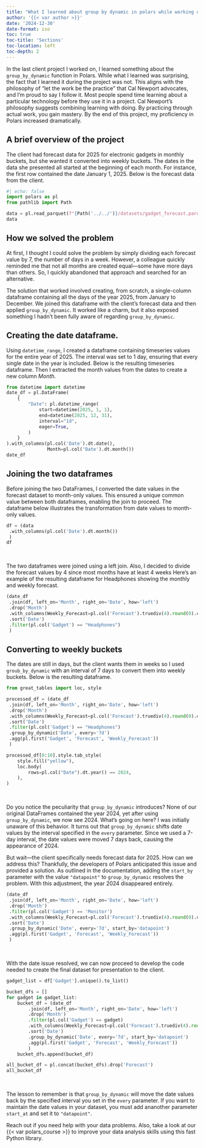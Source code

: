---
title: "What I learned about group by dynamic in polars while working on a client's project"
author: '{{< var author >}}'
date: '2024-12-30'
date-format: iso
toc: true
toc-title: 'Sections'
toc-location: left
toc-depth: 2
---

In the last client project I worked on, I learned something about the `group_by_dynamic` function in Polars. While what I learned was surprising, the fact that I learned it during the project was not. This aligns with the philosophy of "let the work be the practice" that Cal Newport advocates, and I’m proud to say I follow it. Most people spend time learning about a particular technology before they use it in a project. Cal Newport’s philosophy suggests combining learning with doing. By practicing through actual work, you gain mastery. By the end of this project, my proficiency in Polars increased dramatically.

## A brief overview of the project

The client had forecast data for 2025 for electronic gadgets in monthly buckets, but she wanted it converted into weekly buckets. The dates in the data she presented all started at the beginning of each month. For instance, the first row contained the date January 1, 2025. Below is the forecast data from the client.

```{python}
#| echo: false
import polars as pl
from pathlib import Path

data = pl.read_parquet(f"{Path('../../')}/datasets/gadget_forecast.parquet")
data
```

## How we solved the problem

At first, I thought I could solve the problem by simply dividing each forecast value by 7, the number of days in a week. However, a colleague quickly reminded me that not all months are created equal—some have more days than others. So, I quickly abandoned that approach and searched for an alternative.

The solution that worked involved creating, from scratch, a single-column dataframe containing all the days of the year 2025, from January to December. We joined this dataframe with the client’s forecast data and then applied `group_by_dynamic`. It worked like a charm, but it also exposed something I hadn’t been fully aware of regarding `group_by_dynamic`.

## Creating the date dataframe.

Using `datetime_range`, I created a dataframe containing timeseries values for the entire year of 2025. The interval was set to 1 day, ensuring that every single date in the year is included. Below is the resulting timeseries dataframe. Then I extracted the month values from the dates to create a new column *Month*.

```{python}
from datetime import datetime
date_df = pl.DataFrame(
    {
        "Date": pl.datetime_range(
            start=datetime(2025, 1, 1),
            end=datetime(2025, 12, 31),
            interval="1d",
            eager=True,
        )
    }
).with_columns(pl.col('Date').dt.date(),
               Month=pl.col('Date').dt.month())
date_df
```

## Joining the two dataframes

Before joining the two DataFrames, I converted the date values in the forecast dataset to month-only values. This ensured a unique common value between both dataframes, enabling the join to proceed. The dataframe below illustrates the transformation from date values to month-only values.

```{python}
df = (data
 .with_columns(pl.col('Date').dt.month())
 )
df
```

<br>

The two dataframes were joined using a left join. Also, I decided to divide the forecast values by 4 since most months have at least 4 weeks Here's an example of the resulting dataframe for Headphones showing the monthly and weekly forecast.

```{python}
(date_df
 .join(df, left_on='Month', right_on='Date', how='left')
 .drop('Month')
 .with_columns(Weekly_Forecast=pl.col('Forecast').truediv(4).round(0).cast(pl.Int16))
 .sort('Date')
 .filter(pl.col('Gadget') == "Headphones")
 )
```

## Converting to weekly buckets

The dates are still in days, but the client wants them in weeks so I used `groub_by_dynamic` with an interval of 7 days to convert them into weekly buckets. Below is the resulting dataframe.

```{python}
from great_tables import loc, style

processed_df = (date_df
 .join(df, left_on='Month', right_on='Date', how='left')
 .drop('Month')
 .with_columns(Weekly_Forecast=pl.col('Forecast').truediv(4).round(0).cast(pl.Int16))
 .sort('Date')
 .filter(pl.col('Gadget') == "Headphones")
 .group_by_dynamic('Date', every='7d')
 .agg(pl.first('Gadget', 'Forecast', 'Weekly_Forecast'))
 )

processed_df[0:10].style.tab_style(
    style.fill("yellow"),
    loc.body(
        rows=pl.col("Date").dt.year() == 2024,
    ),
)
```

<br>

Do you notice the peculiarity that `group_by_dynamic` introduces? None of our original DataFrames contained the year 2024, yet after using `group_by_dynamic`, we now see 2024. What’s going on here? I was initially unaware of this behavior. It turns out that `group_by_dynamic` shifts date values by the interval specified in the `every` parameter. Since we used a 7-day interval, the date values were moved 7 days back, causing the appearance of 2024.

But wait—the client specifically needs forecast data for 2025. How can we address this? Thankfully, the developers of Polars anticipated this issue and provided a solution. As outlined in the documentation, adding the `start_by` parameter with the value `"datapoint"` to `group_by_dynamic` resolves the problem. With this adjustment, the year 2024 disappeared entirely.

```{python}
(date_df
 .join(df, left_on='Month', right_on='Date', how='left')
 .drop('Month')
 .filter(pl.col('Gadget') == 'Monitor')
 .with_columns(Weekly_Forecast=pl.col('Forecast').truediv(4).round(0).cast(pl.Int16))
 .sort('Date')
 .group_by_dynamic('Date', every='7d', start_by='datapoint')
 .agg(pl.first('Gadget', 'Forecast', 'Weekly_Forecast'))
 )
```

<br>

With the date issue resolved, we can now proceed to develop the code needed to create the final dataset for presentation to the client.

```{python}
gadget_list = df['Gadget'].unique().to_list()

bucket_dfs = []
for gadget in gadget_list:
    bucket_df = (date_df
        .join(df, left_on='Month', right_on='Date', how='left')
        .drop('Month')
        .filter(pl.col('Gadget') == gadget)
        .with_columns(Weekly_Forecast=pl.col('Forecast').truediv(4).round(0).cast(pl.Int16))
        .sort('Date')
        .group_by_dynamic('Date', every='7d', start_by='datapoint')
        .agg(pl.first('Gadget', 'Forecast', 'Weekly_Forecast'))
        )
    bucket_dfs.append(bucket_df)

all_bucket_df = pl.concat(bucket_dfs).drop('Forecast')
all_bucket_df
```

<br>

The lesson to remember is that `group_by_dynamic` will move the date values back by the specified interval you set in the `every` parameter. If you want to maintain the date values in your dataset, you must add ananother parameter `start_at` and set it to `"datapoint"`.

Reach out if you need help with your data problems. Also, take a look at our {{< var polars_course >}} to improve your data analysis skills using this fast Python library.